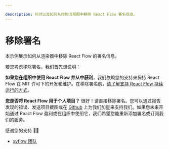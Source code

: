 ```yaml
---

description: 何时以及如何从你的流程图中移除 React Flow 署名信息。
---
```



# 移除署名

本示例展示如何从渲染器中移除 React Flow 的署名信息。

<Callout type="info">
若您考虑移除署名，我们首先想说明：

**如果您在组织中使用 React Flow 并从中获利**，我们依赖您的支持来保持 React Flow 在 MIT 许可下的开发和维护。在移除署名前，[请了解支持 React Flow 持续运行的方式](/pro)。

**您是否将 React Flow 用于个人项目？** 很好！请直接移除署名。您可以通过报告发现的错误、发送项目截图或在 [Github](https://github.com/xyflow/xyflow) 上为我们加星来支持我们。如果您未来开始通过 React Flow 盈利或在组织中使用它，我们希望您能重新添加署名或订阅我们的服务。

感谢您的支持 ✌🏻

- [xyflow 团队](https://xyflow.com/about)

</Callout>

<RemoteCodeViewer route="learn/remove-attribution" framework="react" />